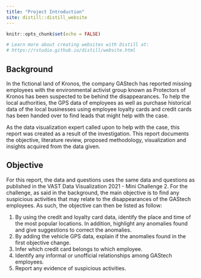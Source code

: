 ```yaml
---
title: "Project Introduction"
site: distill::distill_website
---
```


```r
knitr::opts_chunk$set(echo = FALSE)

# Learn more about creating websites with Distill at:
# https://rstudio.github.io/distill/website.html

```
<h2> Background </h2>

<p>
In the fictional land of Kronos, the company GAStech has reported missing employees with the environmental activist group known as Protectors of Kronos has been suspected to be behind the disappearances.  To help the local authorities, the GPS data of employees as well as purchase historical data of the local businesses using employee loyalty cards and credit cards has been handed over to find leads that might help with the case. 
</p>
<p>
As the data visualization expert called upon to help with the case, this report was created as a result of the investigation. This report documents the objective, literature review, proposed methodology, visualization and insights acquired from the data given.
</p>

<h2> Objective </h2>

<p>
For this report, the data and questions uses the same data and questions as published in the VAST Data Visualization 2021 - Mini Challenge 2. For the challenge, as said in the background, the main objective is to find any suspicious activities that may relate to the disappearances of the GAStech employees. As such, the objective can then be listed as follow:
</p>

<p>
1.	By using the credit and loyalty card data, identify the place and time of the most popular locations. In addition, highlight any anomalies found and give suggestions to correct the anomalies.
2.	By adding the vehicle GPS data, explain if the anomalies found in the first objective change.
3.	Infer which credit card belongs to which employee.
4.	Identify any informal or unofficial relationships among GAStech employees.
5.	Report any evidence of suspicious activities.
</P>
